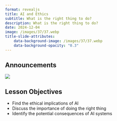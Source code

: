 ```yaml
---
format: revealjs
title: AI and Ethics
subtitle: What is the right thing to do?
description: What is the right thing to do?
date: 2024-12-04
image: /images/37/37.webp
title-slide-attributes:
    data-background-image: /images/37/37.webp
    data-background-opacity: "0.3"
---
```


<!-- ## Discussion! {timing=240 data-background-image="/images/37/37.webp" data-background-opacity="0.3"} -->




## Announcements {data-background-image="/images/37/37.webp" data-background-opacity="0.2"}

![](/images/agenda-block-3.png)


## Lesson Objectives {data-background-image="/images/37/37.webp" data-background-opacity="0.1"}

- Find the ethical implications of AI
- Discuss the importance of doing the right thing
- Identify the potential consequences of AI systems
